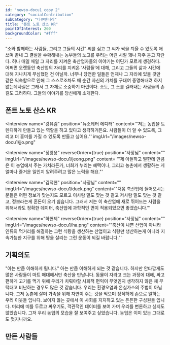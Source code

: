 ```yaml
---
id: "newso-docu1 copy 2"
category: "socialContribution"
subCategory: "다큐멘터리"
title: "폰트 노토 산스 KR"
pointOfInterest: 260
backgroundColor: "#fff"
---
```


<div className={"font-noto"}>
“소와 함께하는 사람들, 그리고 그들의 시간” 씨를 심고 그 씨가 싹을 틔울 수 있도록
애쓰며 끝내 그 결실을 수확해내는 농부들의 노고를 우리는 어린 시절 꽤나 자주 듣고
자란다. 허나 매일 매일 그 자리를 지켜온 축산업자들의 이야기는 어딘가 모르게
생경하다. 어쩌면 오랫동안 축산업의 자리를 지켜온 ‘사람들’에 대해, 그리고 그들의
삶과 시간에 대해 지나치게 무심했던 건 아닐까. 너무나 당연한 일들은 언제나 그
자리에 있을 것만 같은 익숙함으로 인해 그 스스로조차도 매 순간 자신의 가치를
구태여 증명해내려 하지 않는데사실은 그래서 그 자체로 소중하기 마련이다. 소도, 그
소를 길러내는 사람들의 손길도 그러하다. 그들의 이야기를 당신에게 소개한다.

## 폰트 노토 산스 KR

<Interview
  name="강유림"
  position="뉴소레터 에디터"
  content='"저는 농업을 트렌디하게 만들고 있는 역할을 하고 있다고 생각하거든요. 사람들이
  더 알 수 있도록, 그리고 더 흥미를 가질 수 있도록 만들고 싶어요."'
  imgUrl="/images/newso-docu1/jjo.png"
>

</Interview>

<Interview
  name="정왕용"
  reverseOrder={true}
  position="사장님"
  content=""
  imgUrl="/images/newso-docu1/jeong.png"
  content= '"제 아들하고 딸한테 만큼은 이 농업에서 주는 가치라든가, 너희가 누리는 혜택이나,
  그리고 농촌에서 생활하는 게 얼마나 즐거운 일인지 알려주려고 많은 노력을 해요."'
>

</Interview>

<Interview
  name="김덕현"
  position="사장님"
  content=""
  imgUrl="/images/newso-docu1/duck.png"
  content='"처음 축산업에 들어오시는 분들은 어떤 정보가 맞는지도 모르고 이사람 말도 맞는
  것 같고 저사람 말도 맞는 것 같고, 정보라는게 혼돈이 오기 쉽습니다. 그래서 저는
  이 축산업에 새로 뛰어드는 사람을 위해서라도 정확한 데이터, 축산업에 과학적인
  면이 적용되었으면 좋겠습니다."'
></Interview>
<Interview
  name="하현제"
  reverseOrder={true}
  position="사장님"
  content=""
  imgUrl="/images/newso-docu1/ha.png"
  content='"축산이 나쁜 산업이 아니라 인류의 먹거리를 해결하는 그런 식량을 생산하는
  산업이고 식량만 생산하는게 아니라 지속가능한 지구를 위해 땅을 살리는 그런
  운동이 되길 바랍니다."'
></Interview>

## 기획의도

"아는 만큼 이해하게 됩니다."
아는 만큼 이해하게 되는 것 같습니다. 하지만 안타깝게도 많은 사람들이 마트
매대에서만 축산을 만납니다. 동물이 자라고 크는 과정에 대해, 싸고 편하게 고기를
먹기 위해 우리가 치뤄야할 사회적 편익이 무엇인지 생각하지 않은 채 무턱대고
비난하는 경우도 많은 것 같습니다. 우리는 환경오염과 온실가스의 주범이
아닙니다. 그저 농촌에 살며 가족을 위해 자연이 주는 것을 먹으며 정직하게 손으로
일하는 우리 이웃들 입니다. 보이지 않는 곳에서 이 사회를 지지하고 있는 든든한
구성원들 입니다. 머리에 띠를 두르고 싸우기도, 객관적인 데이터를 보여 가며
우리를 변론하고 싶지도 않았습니다. 그저 우리 농업의 모습을 잘 보여주고
싶었습니다. 농업은 이미 있는 그대로도 멋지니까요.

## 만든 사람들

<MadeBy />

</div>
